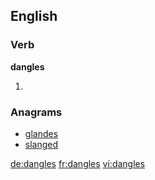 ==English==

===Verb===
'''dangles'''
# {{third-person singular of|dangle}}

===Anagrams===
* [[glandes#English|glandes]]
* [[slanged#English|slanged]]

[[de:dangles]]
[[fr:dangles]]
[[vi:dangles]]